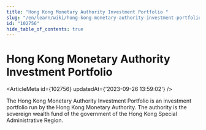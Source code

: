 ```yaml
---
title: "Hong Kong Monetary Authority Investment Portfolio "
slug: "/en/learn/wiki/hong-kong-monetary-authority-investment-portfolio--102756"
id: "102756"
hide_table_of_contents: true
---
```



# Hong Kong Monetary Authority Investment Portfolio 

<ArticleMeta id={102756} updatedAt={'2023-09-26 13:59:02'} />
<div className='border-solid border-b border-t-0 my-4 border-[var(--ifm-color-gray-300)]' />

The Hong Kong Monetary Authority Investment Portfolio is an investment portfolio run by the Hong Kong Monetary Authority. The authority is the sovereign wealth fund of the government of the Hong Kong Special Administrative Region.
